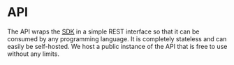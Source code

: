 # API

The API wraps the [SDK](/learn/sdk) in a simple REST interface so that it can be consumed by any programming language.
It is completely stateless and can easily be self-hosted.
We host a public instance of the API that is free to use without any limits.
